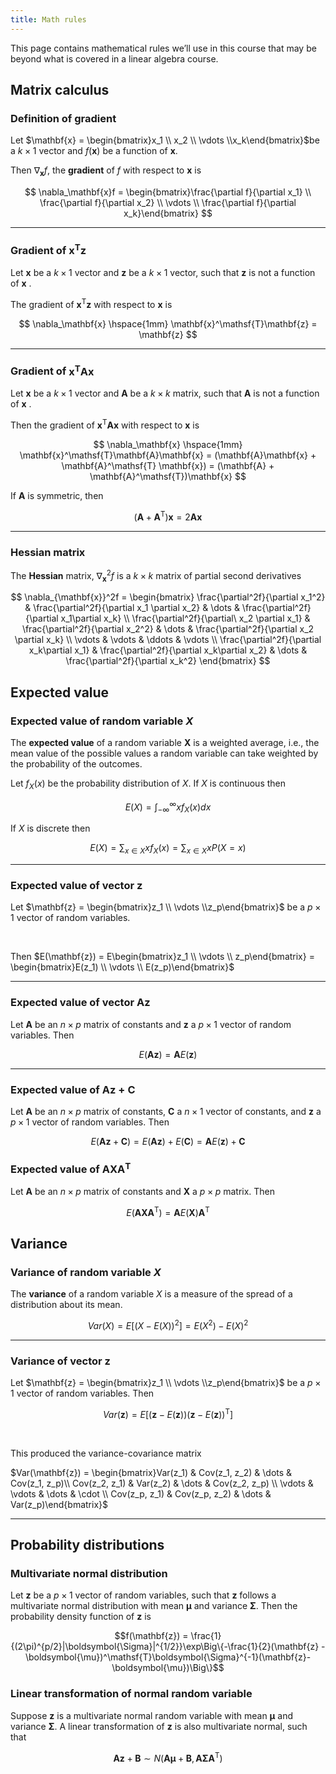 ```yaml
---
title: Math rules
---
```


This page contains mathematical rules we'll use in this course that may be beyond what is covered in a linear algebra course.

## Matrix calculus

### Definition of gradient

Let $\mathbf{x} = \begin{bmatrix}x_1 \\ x_2 \\ \vdots \\x_k\end{bmatrix}$be a $k \times 1$ vector and $f(\mathbf{x})$ be a function of $\mathbf{x}$.

Then $\nabla_\mathbf{x}f$, the **gradient** of $f$ with respect to $\mathbf{x}$ is

$$
\nabla_\mathbf{x}f = \begin{bmatrix}\frac{\partial f}{\partial x_1} \\ \frac{\partial f}{\partial x_2} \\ \vdots \\ \frac{\partial f}{\partial x_k}\end{bmatrix}
$$

<hr>

### Gradient of $\mathbf{x}^\mathsf{T}\mathbf{z}$

Let $\mathbf{x}$ be a $k \times 1$ vector and $\mathbf{z}$ be a $k \times 1$ vector, such that $\mathbf{z}$ is not a function of $\mathbf{x}$ .

The gradient of $\mathbf{x}^\mathsf{T}\mathbf{z}$ with respect to $\mathbf{x}$ is

$$
\nabla_\mathbf{x} \hspace{1mm} \mathbf{x}^\mathsf{T}\mathbf{z} = \mathbf{z}
$$

<hr>

### Gradient of $\mathbf{x}^\mathsf{T}\mathbf{A}\mathbf{x}$

Let $\mathbf{x}$ be a $k \times 1$ vector and $\mathbf{A}$ be a $k \times k$ matrix, such that $\mathbf{A}$ is not a function of $\mathbf{x}$ .

Then the gradient of $\mathbf{x}^\mathsf{T}\mathbf{A}\mathbf{x}$ with respect to $\mathbf{x}$ is

$$
\nabla_\mathbf{x} \hspace{1mm} \mathbf{x}^\mathsf{T}\mathbf{A}\mathbf{x} = (\mathbf{A}\mathbf{x} + \mathbf{A}^\mathsf{T} \mathbf{x}) = (\mathbf{A} + \mathbf{A}^\mathsf{T})\mathbf{x}
$$

If $\mathbf{A}$ is symmetric, then

$$
(\mathbf{A} + \mathbf{A}^\mathsf{T})\mathbf{x} = 2\mathbf{A}\mathbf{x}
$$

<hr>

### Hessian matrix

The **Hessian** matrix, $\nabla_\mathbf{x}^2f$ is a $k \times k$ matrix of partial second derivatives

$$
\nabla_{\mathbf{x}}^2f = \begin{bmatrix} \frac{\partial^2f}{\partial x_1^2} & \frac{\partial^2f}{\partial x_1 \partial x_2} & \dots & \frac{\partial^2f}{\partial x_1\partial x_k} \\ 
\frac{\partial^2f}{\partial\ x_2 \partial x_1} & \frac{\partial^2f}{\partial x_2^2} & \dots & \frac{\partial^2f}{\partial x_2 \partial x_k} \\
\vdots & \vdots & \ddots & \vdots \\ 
\frac{\partial^2f}{\partial x_k\partial x_1} & \frac{\partial^2f}{\partial x_k\partial x_2} & \dots & \frac{\partial^2f}{\partial x_k^2} \end{bmatrix}
$$

## Expected value

### Expected value of random variable $X$

The **expected value** of a random variable $\mathbf{X}$ is a weighted average, i.e., the mean value of the possible values a random variable can take weighted by the probability of the outcomes.

Let $f_X(x)$ be the probability distribution of $X$. If $X$ is continuous then

$$
E(X) = \int_{-\infty}^{\infty}xf_X(x)dx
$$

If $X$ is discrete then

$$
E(X) = \sum_{x \in X}xf_X(x) = \sum_{x\in X}xP(X = x)
$$

<hr>

### Expected value of vector $\mathbf{z}$

Let $\mathbf{z} = \begin{bmatrix}z_1 \\ \vdots \\z_p\end{bmatrix}$ be a $p \times 1$ vector of random variables.

<br>

Then $E(\mathbf{z}) = E\begin{bmatrix}z_1 \\ \vdots \\ z_p\end{bmatrix} = \begin{bmatrix}E(z_1) \\ \vdots \\ E(z_p)\end{bmatrix}$

<hr>

### Expected value of vector $\mathbf{Az}$ {background-color="#ccddeb"}

Let $\mathbf{A}$ be an $n \times p$ matrix of constants and $\mathbf{z}$ a $p \times 1$ vector of random variables. Then

$$
E(\mathbf{Az}) = \mathbf{A}E(\mathbf{z})
$$

<hr>

### Expected value of $\mathbf{Az} + \mathbf{C}$

Let $\mathbf{A}$ be an $n \times p$ matrix of constants, $\mathbf{C}$ a $n \times 1$ vector of constants, and $\mathbf{z}$ a $p \times 1$ vector of random variables. Then

$$
E(\mathbf{Az} + \mathbf{C}) = E(\mathbf{Az}) + E(\mathbf{C}) = \mathbf{A}E(\mathbf{z}) + \mathbf{C}
$$

### Expected value of $\mathbf{AXA}\mathsf{^T}$

Let $\mathbf{A}$ be an $n\times p$ matrix of constants and $\mathbf{X}$ a $p \times p$ matrix. Then

$$
E(\mathbf{AXA}^\mathsf{T}) = \mathbf{A}E(\mathbf{X})\mathbf{A}^\mathsf{T}
$$

## Variance

### Variance of random variable $X$

The **variance** of a random variable $X$ is a measure of the spread of a distribution about its mean.

$$
Var(X) = E[(X - E(X))^2] = E(X^2) - E(X)^2
$$

<hr>

### Variance of vector $\mathbf{z}$

Let $\mathbf{z} = \begin{bmatrix}z_1 \\ \vdots \\z_p\end{bmatrix}$ be a $p \times 1$ vector of random variables. Then

$$
Var(\mathbf{z}) = E[(\mathbf{z} - E(\mathbf{z}))(\mathbf{z} - E(\mathbf{z}))^\mathsf{T}]
$$

<br>

This produced the variance-covariance matrix

$Var(\mathbf{z}) = \begin{bmatrix}Var(z_1) & Cov(z_1, z_2) & \dots & Cov(z_1, z_p)\\ Cov(z_2, z_1) & Var(z_2) & \dots & Cov(z_2, z_p) \\ \vdots & \vdots & \dots & \cdot \\ Cov(z_p, z_1) & Cov(z_p, z_2) & \dots & Var(z_p)\end{bmatrix}$

<hr>

## Probability distributions

### Multivariate normal distribution

Let $\mathbf{z}$ be a $p \times 1$ vector of random variables, such that $\mathbf{z}$ follows a multivariate normal distribution with mean $\boldsymbol{\mu}$ and variance $\boldsymbol{\Sigma}$. Then the probability density function of $\mathbf{z}$ is

$$f(\mathbf{z}) = \frac{1}{(2\pi)^{p/2}|\boldsymbol{\Sigma}|^{1/2}}\exp\Big\{-\frac{1}{2}(\mathbf{z} - \boldsymbol{\mu})^\mathsf{T}\boldsymbol{\Sigma}^{-1}(\mathbf{z}- \boldsymbol{\mu})\Big\}$$

<!-- Let $X$ be a random variable, such that $X \sim N(\mu, \sigma^2)$. Then the probability function is -->

<!-- $$ -->

<!-- P(X = x | \mu, \sigma^2) = \frac{1}{\sqrt{2\pi\sigma^2}}\exp\Big\{-{\frac{1}{2\sigma^2}(x - \mu)^2}\Big\} -->

<!-- $$ -->

### Linear transformation of normal random variable {background-color="#ccddeb"}

Suppose $\mathbf{z}$ is a multivariate normal random variable with mean $\boldsymbol{\mu}$ and variance $\boldsymbol{\Sigma}$. A linear transformation of $\mathbf{z}$ is also multivariate normal, such that

$$
\mathbf{A}\mathbf{z} + \mathbf{B} \sim N(\mathbf{A}\boldsymbol{\mu} + \mathbf{B}, \mathbf{A}\boldsymbol{\Sigma}\mathbf{A}^\mathsf{T})
$$
